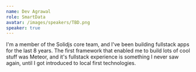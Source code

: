 ```yaml
---
name: Dev Agrawal
role: SmartData
avatar: /images/speakers/TBD.png
speaker: true
---
```


I'm a member of the Solidjs core team, and I've been building fullstack apps for the last 8 years. The first framework that enabled me to build lots of cool stuff was Meteor, and it's fullstack experience is something I never saw again, until I got introduced to local first technologies.